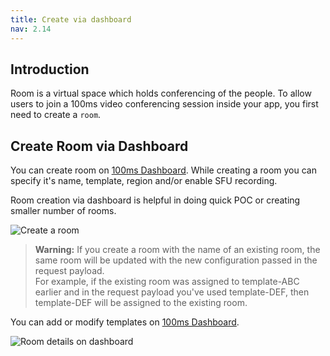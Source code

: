 ```yaml
---
title: Create via dashboard
nav: 2.14
---
```


## Introduction

Room is a virtual space which holds conferencing of the people. To allow users to join a 100ms video conferencing session inside your app, you first need to create a `room`.

## Create Room via Dashboard

You can create room on [100ms Dashboard](https://dashboard.100ms.live/create-room). While creating a room you can specify it's name, template, region and/or enable SFU recording.

Room creation via dashboard is helpful in doing quick POC or creating smaller number of rooms.

![Create a room](/docs/v2/create-a-room.png)

> **Warning:** If you create a room with the name of an existing room, the same room will be updated with the new configuration passed in the request payload. <br/> For example, if the existing room was assigned to template-ABC earlier and in the request payload you've used template-DEF, then template-DEF will be assigned to the existing room.

You can add or modify templates on [100ms Dashboard](https://dashboard.100ms.live/templates).

![Room details on dashboard](/docs/v2/role-dashboard.png)

